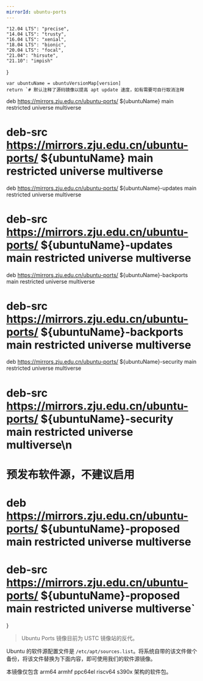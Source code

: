 ```yaml
---
mirrorId: ubuntu-ports
---
```



    "12.04 LTS": "precise",
    "14.04 LTS": "trusty",
    "16.04 LTS": "xenial",
    "18.04 LTS": "bionic",
    "20.04 LTS": "focal",
    "21.04": "hirsute",
    "21.10": "impish"
}

    var ubuntuName = ubuntuVersionMap[version]
    return `# 默认注释了源码镜像以提高 apt update 速度，如有需要可自行取消注释
deb https://mirrors.zju.edu.cn/ubuntu-ports/ ${ubuntuName} main restricted universe multiverse
# deb-src https://mirrors.zju.edu.cn/ubuntu-ports/ ${ubuntuName} main restricted universe multiverse
deb https://mirrors.zju.edu.cn/ubuntu-ports/ ${ubuntuName}-updates main restricted universe multiverse
# deb-src https://mirrors.zju.edu.cn/ubuntu-ports/ ${ubuntuName}-updates main restricted universe multiverse
deb https://mirrors.zju.edu.cn/ubuntu-ports/ ${ubuntuName}-backports main restricted universe multiverse
# deb-src https://mirrors.zju.edu.cn/ubuntu-ports/ ${ubuntuName}-backports main restricted universe multiverse
deb https://mirrors.zju.edu.cn/ubuntu-ports/ ${ubuntuName}-security main restricted universe multiverse
# deb-src https://mirrors.zju.edu.cn/ubuntu-ports/ ${ubuntuName}-security main restricted universe multiverse\n
# 预发布软件源，不建议启用
# deb https://mirrors.zju.edu.cn/ubuntu-ports/ ${ubuntuName}-proposed main restricted universe multiverse
# deb-src https://mirrors.zju.edu.cn/ubuntu-ports/ ${ubuntuName}-proposed main restricted universe multiverse`
}


> Ubuntu Ports 镜像目前为 USTC 镜像站的反代。

Ubuntu 的软件源配置文件是 `/etc/apt/sources.list`。将系统自带的该文件做个备份，将该文件替换为下面内容，即可使用我们的软件源镜像。

<ConfigGenerator promptString="请选择您的 Ubuntu 版本：" versionList={Object.keys(ubuntuVersionMap)} configGen={GenUbuntuConfig} />

本镜像仅包含 arm64 armhf ppc64el riscv64 s390x 架构的软件包。
